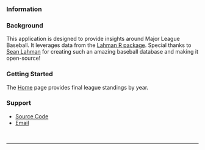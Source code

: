 ### Information

<h3>Background</h3>

This application is designed to provide insights around Major League Baseball. It leverages data from the [Lahman R package](https://cran.r-project.org/package=Lahman). Special thanks to [Sean Lahman](http://seanlahman.com/) for creating such an amazing baseball database and making it open-source!

<h3>Getting Started</h3>

The [Home](#home) page provides final league standings by year.

<h3>Support</h3>

* <span class="fa fa-github-square"></span><a href="https://github.com/dnegrey/mlbDashboard" target="_blank">Source Code</a>
* <span class="fa fa-envelope"></span><a href="mailto:dnegrey@gmail.com">Email</a>

<br>

----------

<div style="height: 20px;"></div>
